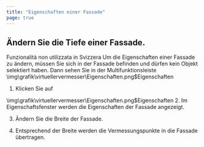 ```yaml
---
title: "Eigenschaften einer Fassade"
page: true
---
```

## &#196;ndern Sie die Tiefe einer Fassade.
<Success>
 <Bold> Funzionalit&#224; non utilizzata in Svizzera </Bold> 
</Success>

<GeoMapper>
Um die Eigenschaften einer Fassade zu &#228;ndern, m&#252;ssen Sie sich in der Fassade befinden und d&#252;rfen kein Objekt selektiert haben.
Dann sehen Sie in der Multifunktionsleiste 
<Image>\img\grafik\virtuellervermesser\Eigenschaften.png$Eigenschaften</Image>


1. Klicken Sie auf  


<Image>\img\grafik\virtuellervermesser\Eigenschaften.png$Eigenschaften</Image>
2.  Im Eigenschaftsfenster werden die Eigenschaften der Fassade angezeigt.


3.  &#196;ndern Sie die Breite der Fassade.


4.  Entsprechend der Breite werden die Vermessungspunkte in die Fassade &#252;bertragen. 





</GeoMapper>
